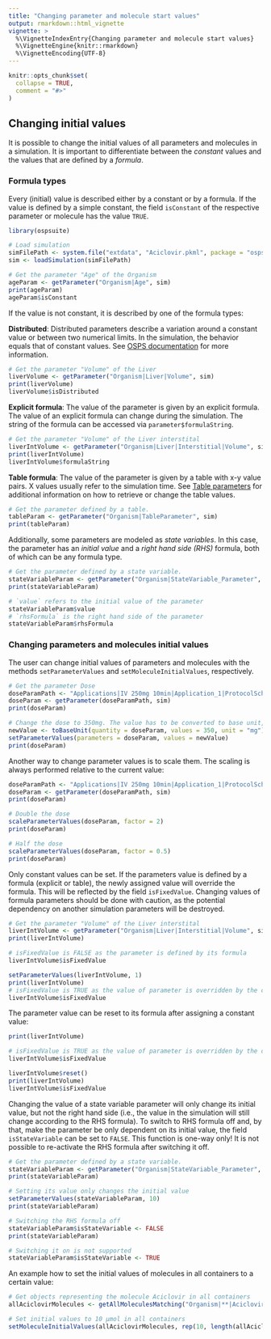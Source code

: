 ```yaml
---
title: "Changing parameter and molecule start values"
output: rmarkdown::html_vignette
vignette: >
  %\VignetteIndexEntry{Changing parameter and molecule start values}
  %\VignetteEngine{knitr::rmarkdown}
  %\VignetteEncoding{UTF-8}
---
```


```r
knitr::opts_chunk$set(
  collapse = TRUE,
  comment = "#>"
)
```

## Changing initial values

It is possible to change the initial values of all parameters and molecules in a simulation. It is important to differentiate between the *constant* values and the values that are defined by a *formula*.

### Formula types

Every (initial) value is described either by a constant or by a formula. If the value is defined by a simple constant, the field `isConstant` of the respective parameter or molecule has the value `TRUE`.

```r
library(ospsuite)

# Load simulation
simFilePath <- system.file("extdata", "Aciclovir.pkml", package = "ospsuite")
sim <- loadSimulation(simFilePath)

# Get the parameter "Age" of the Organism
ageParam <- getParameter("Organism|Age", sim)
print(ageParam)
ageParam$isConstant
```

If the value is not constant, it is described by one of the formula types:

  **Distributed**: Distributed parameters describe a variation around a constant value or between two numerical limits. In the simulation, the behavior equals that of constant values. See [OSPS documentation](https://docs.open-systems-pharmacology.org/working-with-mobi/mobi-documentation/model-building-components#working-with-constant-and-distributed-parameters) for more information.

```r
# Get the parameter "Volume" of the Liver
liverVolume <- getParameter("Organism|Liver|Volume", sim)
print(liverVolume)
liverVolume$isDistributed
```

  **Explicit formula**: The value of the parameter is given by an explicit formula. The value of an explicit formula can change during the simulation. The string of the formula can be accessed via `parameter$formulaString`.

```r
# Get the parameter "Volume" of the Liver interstital
liverIntVolume <- getParameter("Organism|Liver|Interstitial|Volume", sim)
print(liverIntVolume)
liverIntVolume$formulaString
```

  **Table formula**: The value of the parameter is given by a table with x-y value pairs. X values usually refer to the simulation time. See [Table parameters](table-parameters.html) for additional information on how to retrieve or change the table values.

```r
# Get the parameter defined by a table.
tableParam <- getParameter("Organism|TableParameter", sim)
print(tableParam)
```

Additionally, some parameters are modeled as *state variables*. In this case, the parameter has an *initial value* and a *right hand side (RHS)* formula, both of which can be any formula type.

```r
# Get the parameter defined by a state variable.
stateVariableParam <- getParameter("Organism|StateVariable_Parameter", sim)
print(stateVariableParam)

# `value` refers to the initial value of the parameter
stateVariableParam$value
# `rhsFormula` is the right hand side of the parameter
stateVariableParam$rhsFormula
```

### Changing parameters and molecules initial values

The user can change initial values of parameters and molecules with the methods `setParameterValues` and `setMoleculeInitialValues`, respectively.

```r
# Get the parameter Dose
doseParamPath <- "Applications|IV 250mg 10min|Application_1|ProtocolSchemaItem|Dose"
doseParam <- getParameter(doseParamPath, sim)
print(doseParam)

# Change the dose to 350mg. The value has to be converted to base unit, first
newValue <- toBaseUnit(quantity = doseParam, values = 350, unit = "mg")
setParameterValues(parameters = doseParam, values = newValue)
print(doseParam)
```

Another way to change parameter values is to scale them. The scaling is always performed relative to the current value:

```r
doseParamPath <- "Applications|IV 250mg 10min|Application_1|ProtocolSchemaItem|Dose"
doseParam <- getParameter(doseParamPath, sim)
print(doseParam)

# Double the dose
scaleParameterValues(doseParam, factor = 2)
print(doseParam)

# Half the dose
scaleParameterValues(doseParam, factor = 0.5)
print(doseParam)
```

Only constant values can be set. If the parameters value is defined by a formula (explicit or table), the newly assigned value will override the formula. This will be reflected by the field `isFixedValue`. Changing values of formula parameters should be done with caution, as the potential dependency on another simulation parameters will be destroyed.

```r
# Get the parameter "Volume" of the Liver interstital
liverIntVolume <- getParameter("Organism|Liver|Interstitial|Volume", sim)
print(liverIntVolume)

# isFixedValue is FALSE as the parameter is defined by its formula
liverIntVolume$isFixedValue

setParameterValues(liverIntVolume, 1)
print(liverIntVolume)
# isFixedValue is TRUE as the value of parameter is overridden by the constant value
liverIntVolume$isFixedValue
```

The parameter value can be reset to its formula after assigning a constant value:

```r
print(liverIntVolume)

# isFixedValue is TRUE as the value of parameter is overridden by the constant value
liverIntVolume$isFixedValue

liverIntVolume$reset()
print(liverIntVolume)
liverIntVolume$isFixedValue
```

Changing the value of a state variable parameter will only change its initial value, but not the right hand side (i.e., the value in the simulation will still change according to the RHS formula). To switch to RHS formula off and, by that, make the parameter be only dependent on its initial value, the field `isStateVariable` can be set to `FALSE`. This function is one-way only! It is not possible to re-activate the RHS formula after switching it off.

```r
# Get the parameter defined by a state variable.
stateVariableParam <- getParameter("Organism|StateVariable_Parameter", sim)
print(stateVariableParam)

# Setting its value only changes the initial value
setParameterValues(stateVariableParam, 10)
print(stateVariableParam)

# Switching the RHS formula off
stateVariableParam$isStateVariable <- FALSE
print(stateVariableParam)

# Switching it on is not supported
stateVariableParam$isStateVariable <- TRUE
```

An example how to set the initial values of molecules in all containers to a certain value:

```r
# Get objects representing the molecule Aciclovir in all containers
allAciclovirMolecules <- getAllMoleculesMatching("Organism|**|Aciclovir", sim)

# Set initial values to 10 µmol in all containers
setMoleculeInitialValues(allAciclovirMolecules, rep(10, length(allAciclovirMolecules)))
```
